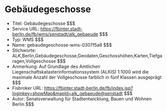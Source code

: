 # Gebäudegeschosse
- Titel: Gebäudegeschosse $$$
- Service URL: https://fbinter.stadt-berlin.de/fb/wms/senstadt/alk_gebaeude $$$
- Typ: WMS $$$
- Name: gebaudegeschosse-wms-0307f5a8 $$$
- Stichworte: ALK,Berlin,Gebäudegeschosse,Geodaten,Geschosshöhen,Karten,Tiefgaragen,Vollgeschosse $$$
- Anmerkung: Auf Grundlage des Amtlichen Liegenschaftskatasterinformationssystem (ALKIS) 1:1000 wird die maximale Anzahl der Vollgeschosse farblich in fünf Klassen ausgeprägt $$$
- Fisbroker URL: https://fbinter.stadt-berlin.de/fb/index.jsp?loginkey=showMap&mapId=alk_gebaeude@senstadt $$$
- Autor: Senatsverwaltung für Stadtentwicklung, Bauen und Wohnen Berlin $$$
